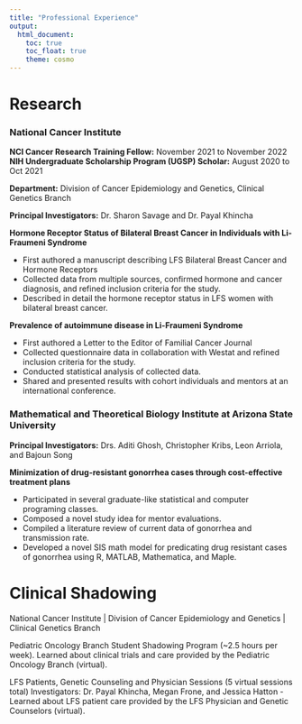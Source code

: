 ```yaml
---
title: "Professional Experience"
output: 
  html_document:
    toc: true
    toc_float: true
    theme: cosmo
---
```



# Research
### National Cancer Institute
**NCI Cancer Research Training Fellow:** November 2021 to November 2022										
**NIH Undergraduate Scholarship Program (UGSP) Scholar:** August 2020 to Oct 2021

**Department:** Division of Cancer Epidemiology and Genetics, Clinical Genetics Branch 

**Principal Investigators:** Dr. Sharon Savage and Dr. Payal Khincha

**Hormone Receptor Status of Bilateral Breast Cancer in Individuals with Li-Fraumeni Syndrome**

- First authored a manuscript describing LFS Bilateral Breast Cancer and Hormone Receptors 
- Collected data from multiple sources, confirmed hormone and cancer diagnosis,
and refined inclusion criteria for the study. 
- Described in detail the hormone receptor status in LFS women with bilateral breast cancer. 

**Prevalence of autoimmune disease in Li-Fraumeni Syndrome**

- First authored a Letter to the Editor of Familial Cancer Journal
- Collected questionnaire data in collaboration with Westat and refined inclusion criteria for the study.  
- Conducted statistical analysis of collected data.
- Shared and presented results with cohort individuals and mentors at an international conference.

### Mathematical and Theoretical Biology Institute at Arizona State University

**Principal Investigators:** Drs. Aditi Ghosh, Christopher Kribs, Leon Arriola, and Bajoun Song 

**Minimization of drug-resistant gonorrhea cases through cost-effective treatment plans**

-	Participated in several graduate-like statistical and computer programing classes.
-	Composed a novel study idea for mentor evaluations.
-	Compiled a literature review of current data of gonorrhea and transmission rate. 
-	Developed a novel SIS math model for predicating drug resistant cases of gonorrhea using R, MATLAB, Mathematica, and Maple.

# Clinical Shadowing

National Cancer Institute | Division of Cancer Epidemiology and Genetics | Clinical Genetics Branch

Pediatric Oncology Branch Student Shadowing Program (~2.5 hours per week). Learned about clinical trials and care provided by the Pediatric Oncology Branch (virtual). 	

LFS Patients, Genetic Counseling and Physician Sessions (5 virtual sessions total)
Investigators: Dr. Payal Khincha, Megan Frone, and Jessica Hatton
- Learned about LFS patient care provided by the LFS Physician and Genetic Counselors (virtual).


